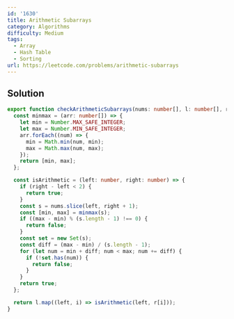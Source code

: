 ```yaml
---
id: '1630'
title: Arithmetic Subarrays
category: Algorithms
difficulty: Medium
tags:
  - Array
  - Hash Table
  - Sorting
url: https://leetcode.com/problems/arithmetic-subarrays
---
```


## Solution

```typescript filename="solution.ts" copy
export function checkArithmeticSubarrays(nums: number[], l: number[], r: number[]): boolean[] {
  const minmax = (arr: number[]) => {
    let min = Number.MAX_SAFE_INTEGER;
    let max = Number.MIN_SAFE_INTEGER;
    arr.forEach((num) => {
      min = Math.min(num, min);
      max = Math.max(num, max);
    });
    return [min, max];
  };

  const isArithmetic = (left: number, right: number) => {
    if (right - left < 2) {
      return true;
    }
    const s = nums.slice(left, right + 1);
    const [min, max] = minmax(s);
    if ((max - min) % (s.length - 1) !== 0) {
      return false;
    }
    const set = new Set(s);
    const diff = (max - min) / (s.length - 1);
    for (let num = min + diff; num < max; num += diff) {
      if (!set.has(num)) {
        return false;
      }
    }
    return true;
  };

  return l.map((left, i) => isArithmetic(left, r[i]));
}
```
